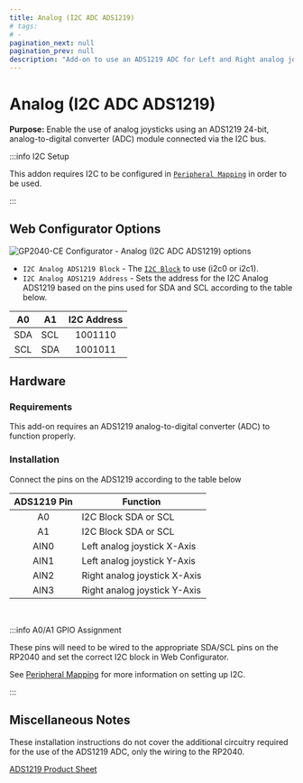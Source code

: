 ```yaml
---
title: Analog (I2C ADC ADS1219)
# tags:
# -
pagination_next: null
pagination_prev: null
description: "Add-on to use an ADS1219 ADC for Left and Right analog joysticks on your controller"
---
```



# Analog (I2C ADC ADS1219)

**Purpose:** Enable the use of analog joysticks using an ADS1219 24-bit, analog-to-digital
converter (ADC) module connected via the I2C bus.

:::info I2C Setup

This addon requires I2C to be configured in [`Peripheral Mapping`](../web-configurator/menu-pages/03-peripheral-mapping.mdx#i2c)
in order to be used.

:::

## Web Configurator Options

![GP2040-CE Configurator - Analog (I2C ADC ADS1219) options](../assets/images/gpc-add-ons-ads1219.png)

- `I2C Analog ADS1219 Block` - The [`I2C Block`](../web-configurator/menu-pages/03-peripheral-mapping.mdx#i2c) to use (i2c0 or i2c1).
- `I2C Analog ADS1219 Address` - Sets the address for the I2C Analog ADS1219 based on the pins used for SDA and SCL according to the table below.

| A0  | A1  | I2C Address |
| :-: | --- | :---------: |
| SDA | SCL |   1001110   |
| SCL | SDA |   1001011   |

## Hardware

### Requirements

This add-on requires an ADS1219 analog-to-digital converter (ADC) to function properly.

### Installation

Connect the pins on the ADS1219 according to the table below

| ADS1219 Pin | Function                     |
| :---------: | ---------------------------- |
|     A0      | I2C Block SDA or SCL         |
|     A1      | I2C Block SDA or SCL         |
|    AIN0     | Left analog joystick X-Axis  |
|    AIN1     | Left analog joystick Y-Axis  |
|    AIN2     | Right analog joystick X-Axis |
|    AIN3     | Right analog joystick Y-Axis |

<br />

:::info A0/A1 GPIO Assignment

These pins will need to be wired to the appropriate SDA/SCL pins on the RP2040 and set the correct I2C block in Web Configurator.

See [Peripheral Mapping](../web-configurator/menu-pages/03-peripheral-mapping.mdx#i2c) for more information on setting up I2C.

:::

## Miscellaneous Notes

These installation instructions do not cover the additional circuitry required for the use of the ADS1219 ADC, only the wiring to the RP2040.

[ADS1219 Product Sheet](https://www.ti.com/lit/ds/symlink/ads1219.pdf)
